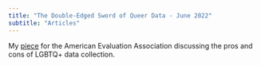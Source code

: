 ```yaml
---
title: "The Double-Edged Sword of Queer Data - June 2022"
subtitle: "Articles"
---
```


My [piece](https://aea365.org/blog/lgbt-issues-tig-week-the-double-edged-sword-of-queer-data-by-scar-winter-kelsey/) for the American Evaluation Association discussing the pros and cons of LGBTQ+ data collection.
